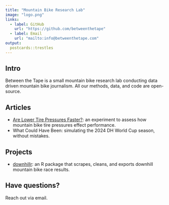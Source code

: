 ```yaml
---
title: "Mountain Bike Research Lab"
image: "logo.png"
links:
  - label: GitHub
    url: "https://github.com/betweenthetape"
  - label: Email
    url: "mailto:info@betweenthetape.com"
output:
  postcards::trestles
---
```

 
## Intro

Between the Tape is a small mountain bike research lab conducting data driven mountain bike journalism. All our methods, data, and code are open-source.

## Articles

- [Are Lower Tire Pressures Faster?](https://betweenthetape.github.io/tire-pressures/): an experiment to assess how mountain bike tire pressures effect performance.
- What Could Have Been: simulating the 2024 DH World Cup season, without mistakes.

## Projects

- [downhillr](https://github.com/betweenthetape/downhillr): an R package that scrapes, cleans, and exports downhill mountain bike race results.

## Have questions?

Reach out via email.
